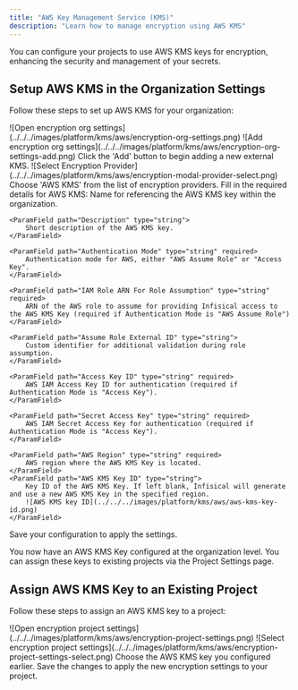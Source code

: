 ```yaml
---
title: "AWS Key Management Service (KMS)"
description: "Learn how to manage encryption using AWS KMS"
---
```


You can configure your projects to use AWS KMS keys for encryption, enhancing the security and management of your secrets.

## Setup AWS KMS in the Organization Settings

Follow these steps to set up AWS KMS for your organization:

<Steps>
  <Step title="Navigate to the organization settings and select the Encryption tab.">
	![Open encryption org settings](../../../images/platform/kms/aws/encryption-org-settings.png)
  </Step>
  <Step title="Click on the 'Add' button">
	![Add encryption org settings](../../../images/platform/kms/aws/encryption-org-settings-add.png)
    Click the 'Add' button to begin adding a new external KMS.
  </Step>
  <Step title="Select 'AWS KMS'">
	![Select Encryption Provider](../../../images/platform/kms/aws/encryption-modal-provider-select.png)
     Choose 'AWS KMS' from the list of encryption providers.
  </Step>
  <Step title="Provide the inputs for AWS KMS">
    Fill in the required details for AWS KMS:
	<ParamField path="Alias" type="string" required>
		Name for referencing the AWS KMS key within the organization.
	</ParamField>

    <ParamField path="Description" type="string">
        Short description of the AWS KMS key.
    </ParamField>

    <ParamField path="Authentication Mode" type="string" required>
    	Authentication mode for AWS, either "AWS Assume Role" or "Access Key".
    </ParamField>

    <ParamField path="IAM Role ARN For Role Assumption" type="string" required>
        ARN of the AWS role to assume for providing Infisical access to the AWS KMS Key (required if Authentication Mode is "AWS Assume Role")
    </ParamField>

    <ParamField path="Assume Role External ID" type="string">
    	Custom identifier for additional validation during role assumption.
    </ParamField>

    <ParamField path="Access Key ID" type="string" required>
    	AWS IAM Access Key ID for authentication (required if Authentication Mode is "Access Key").
    </ParamField>

    <ParamField path="Secret Access Key" type="string" required>
        AWS IAM Secret Access Key for authentication (required if Authentication Mode is "Access Key").
    </ParamField>

    <ParamField path="AWS Region" type="string" required>
    	AWS region where the AWS KMS Key is located.
    </ParamField>
    <ParamField path="AWS KMS Key ID" type="string">
    	Key ID of the AWS KMS Key. If left blank, Infisical will generate and use a new AWS KMS Key in the specified region.
        ![AWS KMS key ID](../../../images/platform/kms/aws/aws-kms-key-id.png)
    </ParamField>

  </Step>
  <Step title="Click Save">
    Save your configuration to apply the settings.
  </Step>
</Steps>

You now have an AWS KMS Key configured at the organization level. You can assign these keys to existing projects via the Project Settings page.

## Assign AWS KMS Key to an Existing Project

Follow these steps to assign an AWS KMS key to a project:

<Steps>
  <Step title="Open Project Settings and proceed to the Encryption Tab">
    ![Open encryption project
    settings](../../../images/platform/kms/aws/encryption-project-settings.png)
  </Step>
  <Step title="Under the Key Management section, select your newly added AWS KMS key from the dropdown">
    ![Select encryption project
    settings](../../../images/platform/kms/aws/encryption-project-settings-select.png)
    Choose the AWS KMS key you configured earlier.
  </Step>
  <Step title="Click Save">
    Save the changes to apply the new encryption settings to your project.
  </Step>
</Steps>
